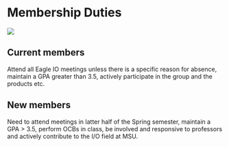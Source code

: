 # Membership Duties

![](images/team.PNG)

## Current members

Attend all Eagle IO meetings unless there is a specific reason for absence, maintain a GPA greater than 3.5, actively participate in the group and the products etc. 

## New members

Need to attend meetings in latter half of the Spring semester, maintain a GPA > 3.5, perform OCBs in class, be involved and responsive to professors  and actively contribute to the I/O field at MSU.
